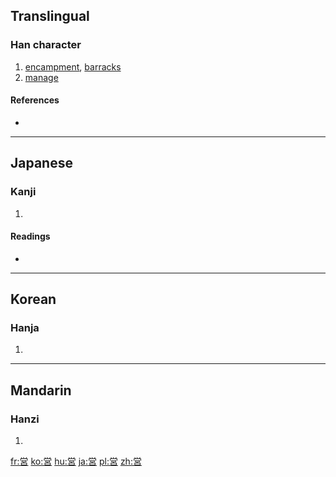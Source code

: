 {{also|營}}
==Translingual==

===Han character===
{{Han char|rn=30|rad=口|as=09|sn=12|four=|canj=火月口竹口 (FBRHR), 火月口口 (FBRR)}}

# [[encampment]], [[barracks]]
# [[manage]]

====References====
* {{Han ref|kx=0201.121|dkj=04025|dj=0424.040|hdz=10661.081|uh=55B6|ud=21942}}

----

==Japanese==

===Kanji===
{{ja-kanji|grade=5|rs=口09}}

# {{defn|Japanese}}

====Readings====
* {{ja-readings|on=[[えい]] (ei)|kun=[[いとなむ]] (itonamu), [[いとなみ]] (itonami)}}

----

==Korean==

===Hanja===
{{ko-hanja|hangeul=영|rv=yeong|mr=yŏng}}

# {{defn|Korean}}

----

==Mandarin==

===Hanzi===
{{cmn-hanzi|pin=[[yíng]] ([[ying2]])|wg=ying<sup>2</sup>}}

# {{defn|Mandarin}}

[[fr:営]]
[[ko:営]]
[[hu:営]]
[[ja:営]]
[[pl:営]]
[[zh:営]]